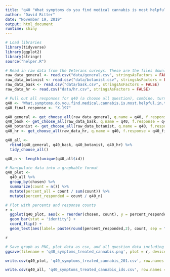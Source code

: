 ```yaml
---
title: "q40 'What symptoms do you find medical cannabis is most helpful in treating/alleviating? (Please select all that apply)' (Veterans)"
author: "David Ritter"
date: "November 19, 2019"
output: html_document
runtime: shiny
---
```


```r
# Load libraries
library(tidyverse)
library(ggplot2)
library(stringr)
source("helper.R")
```

```r
# Read in raw data from the Veterans surveys. These are the files downloaded from survey monkey saved as a .csv
raw_data_general <- read.csv("data/general.csv", stringsAsFactors = FALSE)
raw_data_botanist <- read.csv("data/botanist.csv", stringsAsFactors = FALSE)
raw_data_bask <- read.csv("data/bask.csv", stringsAsFactors = FALSE)
raw_data_hr <- read.csv("data/hr.csv", stringsAsFactors = FALSE)
```

```r
# Pull out all responses for q40 (a choose all question), combine, turn into a tidy data format for further processing then determine 'question n'
q40 <- 'What.symptoms.do.you.find.medical.cannabis.is.most.helpful.in.treating.alleviating...Please.select.all.that.apply.'
q40_final_response <- "X.197"

q40_general <- get_choose_all(raw_data_general, q.name = q40, f.response = q40_final_response)
q40_bask <- get_choose_all(raw_data_bask, q.name = q40, f.response = q40_final_response)
q40_botanist <- get_choose_all(raw_data_botanist, q.name = q40, f.response = q40_final_response)
q40_hr <- get_choose_all(raw_data_hr, q.name = q40, f.response = q40_final_response)

q40_all <- 
  rbind(q40_general, q40_bask, q40_botanist, q40_hr) %>%
  tidy_choose_all()

q40_n <- length(unique(q40_all$id))
```

```r
# Manipulate data into a graphable format
q40_plot <-
  q40_all %>%
  group_by(chosen) %>%
  summarize(count = n()) %>%
  mutate(percent_all = count / sum(count)) %>%
  mutate(percent_responded = count / q40_n)
```

```r
# Plot with percents and response counts
r <- 
  ggplot(q40_plot, aes(x = reorder(chosen, count), y = percent_responded)) +
  geom_bar(stat = 'identity') +
  coord_flip() +
  geom_text(aes(label= paste(round(percent_responded,2), count, sep = "***")))

r
```

```r
# Save graph as PNG, plot data as csv, and all question data including response IDs as csv (save question n and N at end of plot file as "_x.x")
ggsave(filename = 'q40_symptoms_treated_cannabis.png', plot = r, device = 'png')

write.csv(q40_plot, 'q40_symptoms_treated_cannabis_201.csv', row.names = FALSE)

write.csv(q40_all, 'q40_symptoms_treated_cannabis_ids.csv', row.names = FALSE)
```
